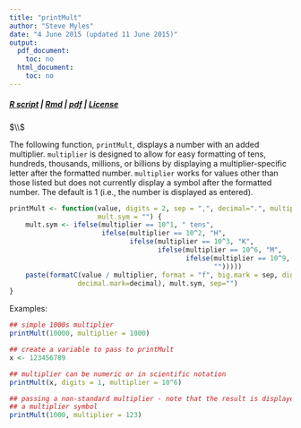 ```yaml
---
title: "printMult"
author: "Steve Myles"
date: "4 June 2015 (updated 11 June 2015)"
output:
  pdf_document:
    toc: no
  html_document:
    toc: no
---
```

##### [R script](printMult.R) | [Rmd](printMult.Rmd) | [pdf](printMult.pdf) | [License](https://github.com/scumdogsteev/R-functions-and-such/blob/master/LICENSE)
$\\$

The following function, `printMult`, displays a number with an added 
multiplier.  `multiplier` is designed to allow for easy formatting of tens, 
hundreds, thousands, millions, or billions by displaying a multiplier-specific 
letter after the formatted number.  `multiplier` works for values other than 
those listed but does not currently display a symbol after the formatted number.
The default is 1 (i.e., the number is displayed as entered).

```r
printMult <- function(value, digits = 2, sep = ",", decimal=".", multiplier = 1, 
                      mult.sym = "") {     
    mult.sym <- ifelse(multiplier == 10^1, " tens", 
                       ifelse(multiplier == 10^2, "H",
                              ifelse(multiplier == 10^3, "K",
                                     ifelse(multiplier == 10^6, "M",
                                            ifelse(multiplier == 10^9, "B", 
                                                   "")))))
    paste(formatC(value / multiplier, format = "f", big.mark = sep, digits = digits, 
                 decimal.mark=decimal), mult.sym, sep="")
}
```

Examples:
```r
## simple 1000s multiplier
printMult(10000, multiplier = 1000)

## create a variable to pass to printMult
x <- 123456789

## multiplier can be numeric or in scientific notation
printMult(x, digits = 1, multiplier = 10^6)

## passing a non-standard multiplier - note that the result is displayed without
## a multiplier symbol
printMult(1000, multiplier = 123)
```